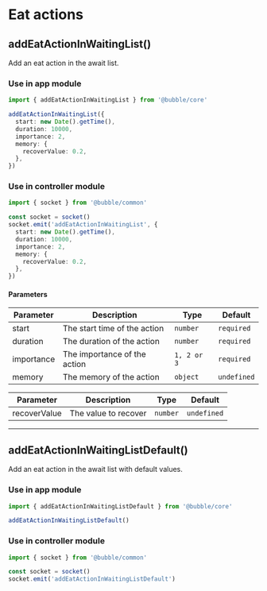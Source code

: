 # Eat actions

## addEatActionInWaitingList()

Add an eat action in the await list.

### Use in app module

```typescript
import { addEatActionInWaitingList } from '@bubble/core'

addEatActionInWaitingList({
  start: new Date().getTime(),
  duration: 10000,
  importance: 2,
  memory: {
    recoverValue: 0.2,
  },
})
```

### Use in controller module

```typescript
import { socket } from '@bubble/common'

const socket = socket()
socket.emit('addEatActionInWaitingList', {
  start: new Date().getTime(),
  duration: 10000,
  importance: 2,
  memory: {
    recoverValue: 0.2,
  },
})
```

#### Parameters

| Parameter  | Description                  | Type        | Default     |
| ---------- | ---------------------------- | ----------- | ----------- |
| start      | The start time of the action | `number`    | `required`  |
| duration   | The duration of the action   | `number`    | `required`  |
| importance | The importance of the action | `1, 2 or 3` | `required`  |
| memory     | The memory of the action     | `object`    | `undefined` |

| Parameter    | Description          | Type     | Default     |
| ------------ | -------------------- | -------- | ----------- |
| recoverValue | The value to recover | `number` | `undefined` |

---

## addEatActionInWaitingListDefault()

Add an eat action in the await list with default values.

### Use in app module

```typescript
import { addEatActionInWaitingListDefault } from '@bubble/core'

addEatActionInWaitingListDefault()
```

### Use in controller module

```typescript
import { socket } from '@bubble/common'

const socket = socket()
socket.emit('addEatActionInWaitingListDefault')
```
